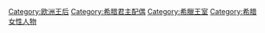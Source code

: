 [[Category:欧洲王后|Category:欧洲王后]]
[[Category:希腊君主配偶|Category:希腊君主配偶]]
[[Category:希臘王室|Category:希臘王室]]
[[Category:希腊女性人物|Category:希腊女性人物]]